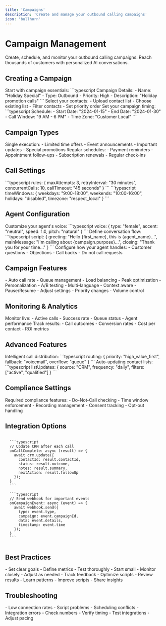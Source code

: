 ```yaml
---
title: 'Campaigns'
description: 'Create and manage your outbound calling campaigns'
icon: 'bullhorn'
---
```


# Campaign Management

Create, schedule, and monitor your outbound calling campaigns. Reach thousands of customers with personalized AI conversations.

## Creating a Campaign

<Steps>
  <Step title="Basic Setup">
    Start with campaign essentials:
    ```typescript
    Campaign Details:
    - Name: "Holiday Special"
    - Type: Outbound
    - Priority: High
    - Description: "Holiday promotion calls"
    ```
  </Step>
  
  <Step title="Target Audience">
    Select your contacts:
    - Upload contact list
    - Choose existing list
    - Filter contacts
    - Set priority order
  </Step>
  
  <Step title="Schedule">
    Set your campaign timing:
    ```typescript
    Schedule:
    - Start Date: "2024-01-15"
    - End Date: "2024-01-30"
    - Call Window: "9 AM - 6 PM"
    - Time Zone: "Customer Local"
    ```
  </Step>
</Steps>

## Campaign Types

<CardGroup cols={2}>
  <Card title="One-Time Campaigns" icon="calendar-day">
    Single execution:
    - Limited time offers
    - Event announcements
    - Important updates
    - Special promotions
  </Card>
  
  <Card title="Recurring Campaigns" icon="rotate">
    Regular schedules:
    - Payment reminders
    - Appointment follow-ups
    - Subscription renewals
    - Regular check-ins
  </Card>
</CardGroup>

## Call Settings

<AccordionGroup>
  <Accordion title="Dialing Rules" icon="phone">
    ```typescript
    rules: {
      maxAttempts: 3,
      retryInterval: "30 minutes",
      concurrentCalls: 10,
      callTimeout: "45 seconds"
    }
    ```
  </Accordion>
  
  <Accordion title="Time Windows" icon="clock">
    ```typescript
    timeWindows: {
      weekdays: "9:00-18:00",
      weekends: "10:00-16:00",
      holidays: "disabled",
      timezone: "respect_local"
    }
    ```
  </Accordion>
</AccordionGroup>

## Agent Configuration

<Steps>
  <Step title="Voice Settings">
    Customize your agent's voice:
    ```typescript
    voice: {
      type: "female",
      accent: "neutral",
      speed: 1.0,
      pitch: "natural"
    }
    ```
  </Step>
  
  <Step title="Script Setup">
    Define conversation flow:
    ```typescript
    script: {
      greeting: "Hello {first_name}, this is {agent_name}...",
      mainMessage: "I'm calling about {campaign.purpose}...",
      closing: "Thank you for your time..."
    }
    ```
  </Step>
  
  <Step title="Response Handling">
    Configure how your agent handles:
    - Customer questions
    - Objections
    - Call backs
    - Do not call requests
  </Step>
</Steps>

## Campaign Features

<CardGroup cols={3}>
  <Card title="Smart Pacing" icon="gauge-high">
    - Auto call rate
    - Queue management
    - Load balancing
    - Peak optimization
  </Card>
  
  <Card title="Dynamic Scripts" icon="file-lines">
    - Personalization
    - A/B testing
    - Multi-language
    - Context aware
  </Card>
  
  <Card title="Real-time Control" icon="sliders">
    - Pause/Resume
    - Adjust settings
    - Priority changes
    - Volume control
  </Card>
</CardGroup>

## Monitoring & Analytics

<AccordionGroup>
  <Accordion title="Real-time Metrics" icon="chart-line">
    Monitor live:
    - Active calls
    - Success rate
    - Queue status
    - Agent performance
  </Accordion>
  
  <Accordion title="Campaign Reports" icon="file-chart-column">
    Track results:
    - Call outcomes
    - Conversion rates
    - Cost per contact
    - ROI metrics
  </Accordion>
</AccordionGroup>

## Advanced Features

<CardGroup cols={2}>
  <Card title="Smart Routing" icon="route">
    Intelligent call distribution:
    ```typescript
    routing: {
      priority: "high_value_first",
      fallback: "voicemail",
      overflow: "queue"
    }
    ```
  </Card>
  
  <Card title="Dynamic Lists" icon="list-check">
    Auto-updating contact lists:
    ```typescript
    listUpdates: {
      source: "CRM",
      frequency: "daily",
      filters: ["active", "qualified"]
    }
    ```
  </Card>
</CardGroup>

## Compliance Settings

<Warning>
Required compliance features:
- Do-Not-Call checking
- Time window enforcement
- Recording management
- Consent tracking
- Opt-out handling
</Warning>

## Integration Options

<CodeGroup>
  <Code title="CRM Integration">
  ```typescript
  // Update CRM after each call
  onCallComplete: async (result) => {
    await crm.update({
      contactId: result.contactId,
      status: result.outcome,
      notes: result.summary,
      nextAction: result.followUp
    });
  }
  ```
  </Code>
  
  <Code title="Webhook Notifications">
  ```typescript
  // Send webhook for important events
  onCampaignEvent: async (event) => {
    await webhook.send({
      type: event.type,
      campaign: event.campaignId,
      data: event.details,
      timestamp: event.time
    });
  }
  ```
  </Code>
</CodeGroup>

## Best Practices

<CardGroup cols={3}>
  <Card title="Planning" icon="clipboard-check">
    - Set clear goals
    - Define metrics
    - Test thoroughly
    - Start small
  </Card>
  
  <Card title="Execution" icon="play">
    - Monitor closely
    - Adjust as needed
    - Track feedback
    - Optimize scripts
  </Card>
  
  <Card title="Analysis" icon="magnifying-glass-chart">
    - Review results
    - Learn patterns
    - Improve scripts
    - Share insights
  </Card>
</CardGroup>

## Troubleshooting

<AccordionGroup>
  <Accordion title="Common Issues" icon="triangle-exclamation">
    - Low connection rates
    - Script problems
    - Scheduling conflicts
    - Integration errors
  </Accordion>
  
  <Accordion title="Quick Fixes" icon="wrench">
    - Check numbers
    - Verify timing
    - Test integrations
    - Adjust pacing
  </Accordion>
</AccordionGroup> 